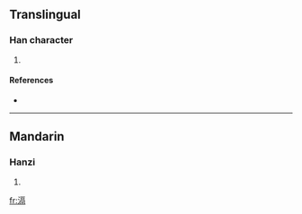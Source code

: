 ==Translingual==

===Han character===
{{Han char|rn=85|rad=水|as=10|sn=13|four=3112<sub>7</sub>|canj=水一口月 (EMRB)}}

# {{defn|Han|sort=水10}}

====References====
* {{Han ref|kx=0642.040|dkj=18009|dj=1049.100|hdz=31696.030|uh=6EC6|ud=28358|bh=DE4E|bd=56910}}

----

==Mandarin==

===Hanzi===
{{cmn-hanzi|pin=[[hé]] ([[he2]])|wg=ho<sup>2</sup>}}

# {{defn|Mandarin|sort=水10}}

[[fr:滆]]